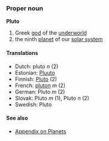 === Proper noun ===
'''Pluto'''

# Greek [[god]] of the [[underworld]]
# the ninth [[planet]] of our [[solar system]]

==== Translations ====
*Dutch: pluto ''n'' (2)
*Estonian: [[Pluuto]]
*Finnish: [[Pluto]] (2)
*French: [[pluton]] ''m'' (2)
*German: Pluto ''m'' (2)
*Slovak: Pluto ''m'' (1), Pluto ''n'' (2)
*Swedish: Pluto

==== See also ====
*[[Wiktionary_Appendix:Planets|Appendix on Planets]]